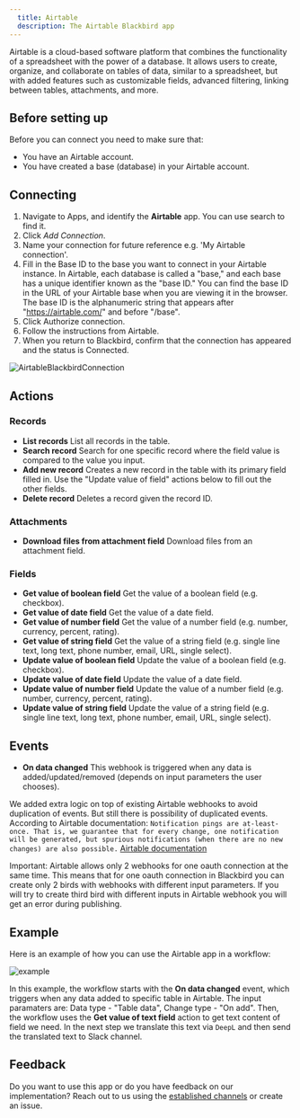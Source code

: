 ```yaml
---
  title: Airtable
  description: The Airtable Blackbird app
---
```


<LinkCard title="View on Github" target="_blank" href="https://github.com/bb-io/Airtable" icon="github" />

Airtable is a cloud-based software platform that combines the functionality of a spreadsheet with the power of a database. It allows users to create, organize, and collaborate on tables of data, similar to a spreadsheet, but with added features such as customizable fields, advanced filtering, linking between tables, attachments, and more.

## Before setting up

Before you can connect you need to make sure that:

- You have an Airtable account.
- You have created a base (database) in your Airtable account.

## Connecting

1. Navigate to Apps, and identify the **Airtable** app. You can use search to find it.
2. Click _Add Connection_.
3. Name your connection for future reference e.g. 'My Airtable connection'.
4. Fill in the Base ID to the base you want to connect in your Airtable instance. In Airtable, each database is called a "base," and each base has a unique identifier known as the "base ID." You can find the base ID in the URL of your Airtable base when you are viewing it in the browser. The base ID is the alphanumeric string that appears after "https://airtable.com/" and before "/base".
5. Click Authorize connection.
6. Follow the instructions from Airtable.
7. When you return to Blackbird, confirm that the connection has appeared and the status is Connected.

![AirtableBlackbirdConnection](https://raw.githubusercontent.com/bb-io/Airtable/main/image/README/AirtableBlackbirdConnection.png)

## Actions

### Records

- **List records** List all records in the table.
- **Search record** Search for one specific record where the field value is compared to the value you input.
- **Add new record** Creates a new record in the table with its primary field filled in. Use the "Update value of field" actions below to fill out the other fields.
- **Delete record** Deletes a record given the record ID.

### Attachments

- **Download files from attachment field** Download files from an attachment field.

### Fields

- **Get value of boolean field** Get the value of a boolean field (e.g. checkbox).
- **Get value of date field** Get the value of a date field.
- **Get value of number field** Get the value of a number field (e.g. number, currency, percent, rating).
- **Get value of string field** Get the value of a string field (e.g. single line text, long text, phone number, email, URL, single select).
- **Update value of boolean field** Update the value of a boolean field (e.g. checkbox).
- **Update value of date field** Update the value of a date field.
- **Update value of number field** Update the value of a number field (e.g. number, currency, percent, rating).
- **Update value of string field** Update the value of a string field (e.g. single line text, long text, phone number, email, URL, single select).

## Events

- **On data changed** This webhook is triggered when any data is added/updated/removed (depends on input parameters the user chooses).

We added extra logic on top of existing Airtable webhooks to avoid duplication of events. But still there is possibility of duplicated events.
According to Airtable documentation: 
`Notification pings are at-least-once. That is, we guarantee that for every change, one notification will be generated, but spurious notifications (when there are no new changes) are also possible.`
[Airtable documentation](https://airtable.com/developers/web/api/webhooks-overview)

Important: Airtable allows only 2 webhooks for one oauth connection at the same time. This means that for one oauth connection in Blackbird you can create only 2 birds with webhooks with different input parameters. If you will try to create third bird with different inputs in Airtable webhook you will get an error during publishing. 

## Example 

Here is an example of how you can use the Airtable app in a workflow:

![example](https://raw.githubusercontent.com/bb-io/Airtable/main/image/README/example.png)

In this example, the workflow starts with the **On data changed** event, which triggers when any data added to specific table in Airtable. The input paramaters are: Data type - "Table data", Change type - "On add". Then, the workflow uses the **Get value of text field** action to get text content of field we need. In the next step we translate this text via `DeepL` and then send the translated text to Slack channel.

## Feedback

Do you want to use this app or do you have feedback on our implementation? Reach out to us using the [established channels](https://www.blackbird.io/) or create an issue.

